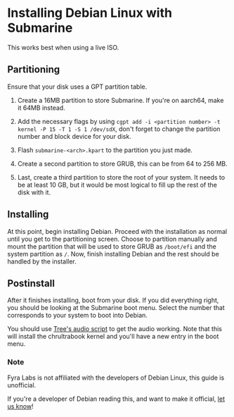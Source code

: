 
# Installing Debian Linux with Submarine

<Callout type="info">This works best when using a live ISO.</Callout>

## Partitioning

Ensure that your disk uses a GPT partition table.

1. Create a 16MB partition to store Submarine. If you're on aarch64, make it 64MB instead.
  
2. Add the necessary flags by using `cgpt add -i <partition number> -t kernel -P 15 -T 1 -S 1 /dev/sdX`, don't forget to change the partition number and block device for your disk.

3. Flash `submarine-<arch>.kpart` to the partition you just made.

4. Create a second partition to store GRUB, this can be from 64 to 256 MB.

5. Last, create a third partition to store the root of your system. It needs to be at least 10 GB, but it would be most logical to fill up the rest of the disk with it.

## Installing

At this point, begin installing Debian. Proceed with the installation as normal until you get to the partitioning screen. Choose to partition manually and mount the partition that will be used to store GRUB as `/boot/efi` and the system partition as `/`. Now, finish installing Debian and the rest should be handled by the installer.

## Postinstall

After it finishes installing, boot from your disk. If you did everything right, you should be looking at the Submarine boot menu. Select the number that corresponds to your system to boot into Debian.

You should use [Tree's audio script](https://github.com/WeirdTreeThing/chromebook-linux-audio) to get the audio working. Note that this will install the chrultrabook kernel and you'll have a new entry in the boot menu.

### Note

Fyra Labs is not affiliated with the developers of Debian Linux, this guide is unofficial.

If you're a developer of Debian reading this, and want to make it official, [let us know](mailto:contact@fyralabs.com)!
